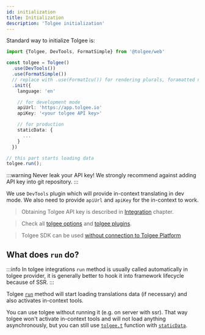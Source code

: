 ```yaml
---
id: initialization
title: Initialization
description: 'Tolgee initialization'
---
```


Standard way to initialize Tolgee is:

```ts
import {Tolgee, DevTools, FormatSimple} from '@tolgee/web'

const tolgee = Tolgee()
  .use(DevTools())
  .use(FormatSimple())
  // replace with .use(FormatIcu()) for rendering plurals, foramatted numbers, etc.
  .init({
    language: 'en'

    // for development mode
    apiUrl: 'https://app.tolgee.io'
    apiKey: '<your tolgee API key>'

    // for production
    staticData: {
      ...
    }
  })

// this part starts loading data
tolgee.run();
```

:::warning
Never leak your API key! We strongly recommend against adding API key into git repository.
:::

We use `DevTools` plugin which will provide in-context translating in dev mode. We also need to provide `apiUrl` and `apiKey` for the in-context to work.

> Obtaining Tolgee API key is described in [Integration](/platform/integrations/about_integrations) chapter.

> Check all [tolgee options](/api/core_package/options.mdx) and [tolgee plugins](/api/web_package/plugins.mdx).

> Tolgee SDK can be used [without connection to Tolgee Platform](/usage_without_platform.mdx)

## What does `run` do?

:::info
In tolgee integrations `run` method is usually called automatically in tolgee provider, it is generally better to hook it into framework lifecycle because of SSR.
:::

Tolgee [`run`](../../api/core_package/tolgee.mdx#run) method will start loading translations data (if necessary) and also activates in-context tools.

You can use tolgee without running it (e.g. on server with ssr). That way tolgee won't activate in-context tools and will not load anything asynchronously, but you can still use [`tolgee.t`](../../api/core_package/tolgee.mdx#t) function with [`staticData`](../../api/core_package/options#staticdata).
